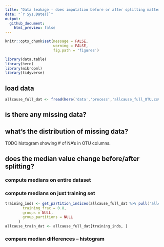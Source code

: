 ```yaml
---
title: "Data leakage - does imputation before or after splitting matter?"
date: "`r Sys.Date()`"
output: 
  github_document:
    html_preview: false
---
```


```r
knitr::opts_chunk$set(message = FALSE,
                      warning = FALSE,
                      fig.path = 'figures')
```
```r
library(data.table)
library(here)
library(mikropml)
library(tidyverse)
```

## load data

```r
allcause_full_dat <- fread(here('data','process','allcause_full_OTU.csv'))
```

## is there any missing data?

## what's the distribution of missing data?

TODO histogram showing # of NA's in OTU columns.

## does the median value change before/after splitting?

### compute medians on entire dataset

### compute medians on just training set

```r
training_inds <- get_partition_indices(allcause_full_dat %>% pull('allcause'),
        training_frac = 0.8,
        groups = NULL,
        group_partitions = NULL
      )
allcause_train_dat <- allcause_full_dat[training_inds, ]
```


### compare median differences -- histogram
